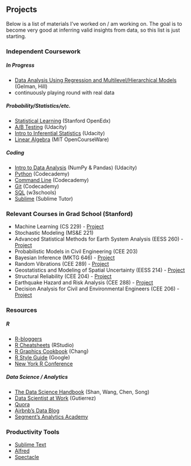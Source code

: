 ## Projects

Below is a list of materials I've worked on / am working on. The goal is to become very good at inferring valid insights from data, so this list is just starting.

### Independent Coursework

##### In Progress

* [Data Analysis Using Regression and Multilevel/Hierarchical Models](http://www.stat.columbia.edu/~gelman/arm/) (Gelman,  Hill)
* continuously playing round with real data

##### Probability/Statistics/etc.

* [Statistical Learning](https://lagunita.stanford.edu/courses/HumanitiesSciences/StatLearning/Winter2016/about) (Stanford OpenEdx)
* [A/B Testing](https://www.udacity.com/course/ab-testing--ud257) (Udacity)
* [Intro to Inferential Statistics](https://www.udacity.com/course/intro-to-inferential-statistics--ud201) (Udacity)
* [Linear Algebra](http://ocw.mit.edu/courses/mathematics/18-06-linear-algebra-spring-2010/index.htm) (MIT OpenCourseWare)

##### Coding

* [Intro to Data Analysis](https://www.udacity.com/course/intro-to-data-analysis--ud170) (NumPy & Pandas) (Udacity)
* [Python](https://www.codecademy.com/learn/python) (Codecademy)
* [Command Line](https://www.codecademy.com/learn/learn-the-command-line) (Codecademy)
* [Git](https://www.codecademy.com/learn/learn-git) (Codecademy)
* [SQL](http://www.w3schools.com/sql/) (w3schools)
* [Sublime](https://sublimetutor.com/) (Sublime Tutor)

### Relevant Courses in Grad School (Stanford)

* Machine Learning (CS 229) - [Project](https://github.com/stevenwong15/Projects/blob/master/Reports/CS229_Machine_Learning.pdf) 
* Stochastic Modeling (MS&E 221)
* Advanced Statistical Methods for Earth System Analysis (EESS 260) - [Project](https://github.com/stevenwong15/Projects/blob/master/Reports/EESS260_Statistical_Methods_for_Earth_System_Analysis.pdf)
* Probabilistic Models in Civil Engineering (CEE 203)
* Bayesian Inference (MKTG 646) - [Project](https://github.com/stevenwong15/Projects/blob/master/Reports/MKTG646_Bayesian_Methods.pdf)
* Random Vibrations (CEE 289) - [Project](https://github.com/stevenwong15/Projects/blob/master/Reports/CEE289_Random_Vibrations.pdf) 
* Geostatistics and Modeling of Spatial Uncertainty (EESS 214) - [Project](https://github.com/stevenwong15/Projects/blob/master/Reports/EESS214_Geostatistics.pdf) 
* Structural Reliability (CEE 204) - [Project](https://github.com/stevenwong15/Projects/blob/master/Reports/CEE204_Structural_Reliability.pdf) 
* Earthquake Hazard and Risk Analysis (CEE 288) - [Project](https://github.com/stevenwong15/Projects/blob/master/Reports/CEE288_Earthquake_Risk_And_Hazard.pdf) 
* Decision Analysis for Civil and Environmental Engineers (CEE 206) - [Project](https://github.com/stevenwong15/Projects/blob/master/Reports/CEE206_Decision_Analysis.pdf)

### Resources

##### R

* [R-bloggers](http://www.r-bloggers.com/)
* [R Cheatsheets](https://www.rstudio.com/resources/cheatsheets/) (RStudio)
* [R Graphics Cookbook](http://www.amazon.com/R-Graphics-Cookbook-Winston-Chang/dp/1449316956) (Chang)
* [R Style Guide](https://google.github.io/styleguide/Rguide.xml) (Google)
* [New York R Conference](http://www.rstats.nyc/)

##### Data Science / Analytics

* [The Data Science Handbook](http://www.thedatasciencehandbook.com/) (Shan, Wang, Chen, Song)
* [Data Scientist at Work](http://www.amazon.com/Data-Scientists-Work-Sebastian-Gutierrez/dp/1430265981) (Gutierrez)
* [Quora](https://www.quora.com/topic/Data-Science/faq)
* [Airbnb's Data Blog](http://nerds.airbnb.com/data/)
* [Segment's Analytics Academy](https://segment.com/academy/)

### Productivity Tools

* [Sublime Text](https://www.sublimetext.com/)
* [Alfred](https://www.alfredapp.com/)
* [Spectacle](https://www.spectacleapp.com/)
